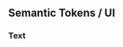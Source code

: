 
<Meta title="Colours/UI/Text" />

## Semantic Tokens / UI

### Text
<ColorPalette>
    <ColorItem
        title="color.ui.text.default"
        subtitle="Text default"
        colors={{ "color.alias.henk-black": "#0A0C10" }}
    />
    <ColorItem
        title="color.ui.text.headings"
        subtitle="Headings"
        colors={{ "color.alias.henk-black": "#0A0C10" }}
    />
    <ColorItem
        title="color.ui.text.body"
        subtitle="Body"
        colors={{ "color.alias.henk-black": "#0A0C10" }}
    />
    <ColorItem
        title="color.ui.text.action"
        subtitle="Action"
        colors={{ "color.alias.primary": "#1B33CB" }}
    />
    <ColorItem
        title="color.ui.text.action-hover"
        subtitle="Action hover"
        colors={{ "color.alias.primary": "#15289E" }}
    />
    <ColorItem
        title="color.ui.text.on-dark"
        subtitle="On dark"
        colors={{ "color.alias.base-white": "#FFF" }}
    />    
</ColorPalette>
